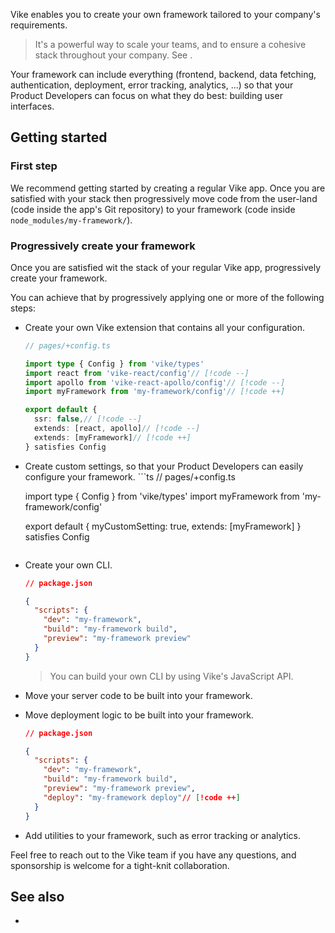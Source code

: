 
Vike enables you to create your own framework tailored to your company's requirements.

> It's a powerful way to scale your teams, and to ensure a cohesive stack throughout your company. See <Link href="/why#build-your-own-framework" />.

Your framework can include everything (frontend, backend, data fetching, authentication, deployment, error tracking, analytics, ...) so that your Product Developers can focus on what they do best: building user interfaces.


## Getting started

### First step

We recommend getting started by creating a regular Vike app. Once you are satisfied with your stack then progressively move code from the user-land (code inside the app's Git repository) to your framework (code inside `node_modules/my-framework/`).

### Progressively create your framework

Once you are satisfied wit the stack of your regular Vike app, progressively create your framework.

You can achieve that by progressively applying one or more of the following steps:
- Create your own Vike extension that contains all your configuration.
  ```ts
  // pages/+config.ts

  import type { Config } from 'vike/types'
  import react from 'vike-react/config'// [!code --]
  import apollo from 'vike-react-apollo/config'// [!code --]
  import myFramework from 'my-framework/config'// [!code ++]

  export default {
    ssr: false,// [!code --]
    extends: [react, apollo]// [!code --]
    extends: [myFramework]// [!code ++]
  } satisfies Config
  ```
- <Link href="/meta">Create custom settings</Link>, so that your Product Developers can easily configure your framework.
  ```ts
  // pages/+config.ts

  import type { Config } from 'vike/types'
  import myFramework from 'my-framework/config'

  export default {
    myCustomSetting: true,
    extends: [myFramework]
  } satisfies Config
  ```
- Create your own CLI.
  ```json
  // package.json

  {
    "scripts": {
      "dev": "my-framework",
      "build": "my-framework build",
      "preview": "my-framework preview"
    }
  }
  ```
  > You can build your own CLI by using <Link href="/api">Vike's JavaScript API</Link>.
- Move your server code to be built into your framework.
- Move deployment logic to be built into your framework.
  ```json
  // package.json

  {
    "scripts": {
      "dev": "my-framework",
      "build": "my-framework build",
      "preview": "my-framework preview",
      "deploy": "my-framework deploy"// [!code ++]
    }
  }
  ```
- Add utilities to your framework, such as error tracking or analytics.

Feel free to reach out to the Vike team if you have any questions, and sponsorship is welcome for a tight-knit collaboration.

## See also

- <Link href="/api" />
